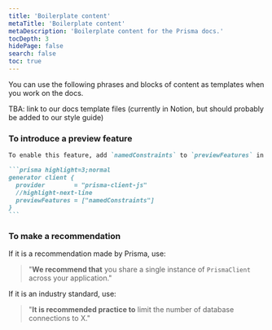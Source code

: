 ```yaml
---
title: 'Boilerplate content'
metaTitle: 'Boilerplate content'
metaDescription: 'Boilerplate content for the Prisma docs.'
tocDepth: 3
hidePage: false
search: false
toc: true
---
```


<TopBlock>

You can use the following phrases and blocks of content as templates when you work on the docs.

TBA: link to our docs template files (currently in Notion, but should probably be added to our style guide)

</TopBlock>

### To introduce a preview feature

````md
To enable this feature, add `namedConstraints` to `previewFeatures` in your schema:

```prisma highlight=3;normal
generator client {
  provider        = "prisma-client-js"
  //highlight-next-line
  previewFeatures = ["namedConstraints"]
}
```
````

### To make a recommendation

If it is a recommendation made by Prisma, use:

> "**We recommend that** you share a single instance of `PrismaClient` across your application."

If it is an industry standard, use:

> "**It is recommended practice to** limit the number of database connections to X."
